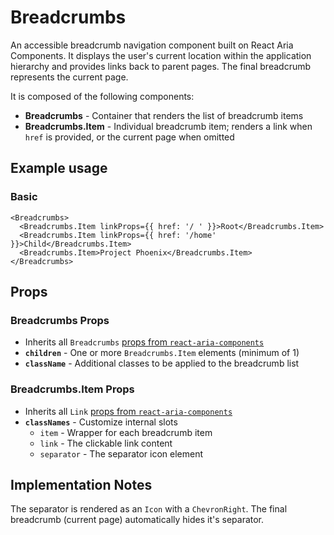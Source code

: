 

<Meta of={BreadcrumbsStories} />

# Breadcrumbs
An accessible breadcrumb navigation component built on React Aria Components. It displays the user's current location within the application hierarchy and provides links back to parent pages. The final breadcrumb represents the current page.

It is composed of the following components:

- **Breadcrumbs** - Container that renders the list of breadcrumb items
- **Breadcrumbs.Item** - Individual breadcrumb item; renders a link when `href` is provided, or the current page when omitted

## Example usage

### Basic
```
<Breadcrumbs>
  <Breadcrumbs.Item linkProps={{ href: '/ ' }}>Root</Breadcrumbs.Item>
  <Breadcrumbs.Item linkProps={{ href: '/home' }}>Child</Breadcrumbs.Item>
  <Breadcrumbs.Item>Project Phoenix</Breadcrumbs.Item>
</Breadcrumbs>
```

<Canvas of={BreadcrumbsStories.Default} />

## Props

### Breadcrumbs Props
- Inherits all `Breadcrumbs` [props from `react-aria-components`](https://react-spectrum.adobe.com/react-aria/Breadcrumbs.html#props)
- **`children`** - One or more `Breadcrumbs.Item` elements (minimum of 1)
- **`className`** - Additional classes to be applied to the breadcrumb list

### Breadcrumbs.Item Props
- Inherits all `Link` [props from `react-aria-components`](https://react-spectrum.adobe.com/react-aria/Breadcrumbs.html#link)
- **`classNames`** - Customize internal slots
  - `item` - Wrapper for each breadcrumb item
  - `link` - The clickable link content
  - `separator` - The separator icon element

## Implementation Notes

The separator is rendered as an `Icon` with a `ChevronRight`. The final breadcrumb (current page) automatically hides it's separator.
